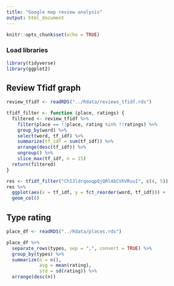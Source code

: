 ```yaml
---
title: "Google map review analysis"
output: html_document
---
```


```r
knitr::opts_chunk$set(echo = TRUE)
```

### Load libraries

```r
library(tidyverse)
library(ggplot2)
```

## Review Tfidf graph

```r
review_tfidf <- readRDS("../Rdata/reviews_tfidf.rds")

tfidf_filter <- function (place, ratings) {
  filtered <- review_tfidf %>%
    filter(place == !!place, rating %in% !!ratings) %>%
    group_by(word) %>%
    select(word, tf_idf) %>%
    summarize(tf_idf = sum(tf_idf)) %>%
    arrange(desc(tf_idf)) %>%
    ungroup() %>%
    slice_max(tf_idf, n = 15)
  return(filtered)
}

res <- tfidf_filter("ChIJldrqooqpQjQRl4bCVhVRvuI", c(4, 5))
res %>%
  ggplot(aes(x = tf_idf, y = fct_reorder(word, tf_idf))) +
  geom_col()
```

## Type rating

```r
place_df <- readRDS("../Rdata/places.rds")

place_df %>%
  separate_rows(types, sep = ",", convert = TRUE) %>%
  group_by(types) %>%
  summarize(n = n(),
            avg = mean(rating),
            std = sd(rating)) %>%
  arrange(desc(n))
```